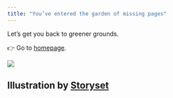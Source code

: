 ```yaml
---
title: "You’ve entered the garden of missing pages"
---
```


Let's get you back to greener grounds.

👉 Go to [homepage](/index.qmd).

![](/_extensions/seedcase-theme/images/404.svg){fig-alt="An illustration of the number 404 surrounded by trees and mountains"}

## Illustration by [Storyset](https://storyset.com/web) {.appendix}
